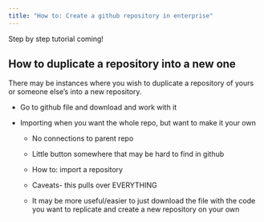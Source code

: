 ```yaml
---
title: "How to: Create a github repository in enterprise"
---
```


Step by step tutorial coming!

## How to duplicate a repository into a new one

There may be instances where you wish to duplicate a repository of yours or someone else's into a new repository.

-   Go to github file and download and work with it

-   Importing when you want the whole repo, but want to make it your own

    -   No connections to parent repo

    -   Little button somewhere that may be hard to find in github

    -   How to: import a repository 

    -   Caveats- this pulls over EVERYTHING

    -   It may be more useful/easier to just download the file with the code you want to replicate and create a new repository on your own

